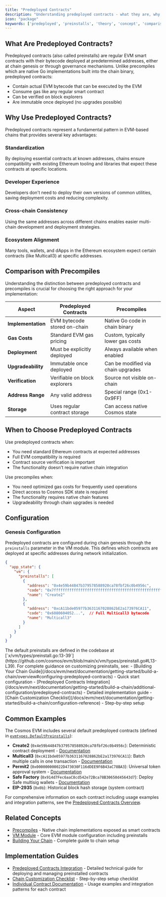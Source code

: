 ```yaml
---
title: "Predeployed Contracts"
description: "Understanding predeployed contracts - what they are, why they're used, and how they differ from precompiles"
icon: "package"
keywords: ['predeployed', 'preinstalls', 'theory', 'concept', 'comparison', 'precompiles']
---
```


## What Are Predeployed Contracts?

Predeployed contracts (also called preinstalls) are regular EVM smart contracts with their bytecode deployed at predetermined addresses, either at chain genesis or through governance mechanisms. Unlike precompiles which are native Go implementations built into the chain binary, predeployed contracts:

- Contain actual EVM bytecode that can be executed by the EVM
- Consume gas like any regular smart contract
- Can be verified on block explorers
- Are immutable once deployed (no upgrades possible)

## Why Use Predeployed Contracts?

Predeployed contracts represent a fundamental pattern in EVM-based chains that provides several key advantages:

### Standardization
By deploying essential contracts at known addresses, chains ensure compatibility with existing Ethereum tooling and libraries that expect these contracts at specific locations.

### Developer Experience
Developers don't need to deploy their own versions of common utilities, saving deployment costs and reducing complexity.

### Cross-chain Consistency
Using the same addresses across different chains enables easier multi-chain development and deployment strategies.

### Ecosystem Alignment
Many tools, wallets, and dApps in the Ethereum ecosystem expect certain contracts (like Multicall3) at specific addresses.

## Comparison with Precompiles

Understanding the distinction between predeployed contracts and precompiles is crucial for choosing the right approach for your implementation:

| Aspect | Predeployed Contracts | Precompiles |
|--------|----------------------|-------------|
| **Implementation** | EVM bytecode stored on-chain | Native Go code in chain binary |
| **Gas Costs** | Standard EVM gas pricing | Custom, typically lower gas costs |
| **Deployment** | Must be explicitly deployed | Always available when enabled |
| **Upgradeability** | Immutable once deployed | Can be modified via chain upgrades |
| **Verification** | Verifiable on block explorers | Source not visible on-chain |
| **Address Range** | Any valid address | Special range (0x1-0x9FF) |
| **Storage** | Uses regular contract storage | Can access native Cosmos state |

## When to Choose Predeployed Contracts

Use predeployed contracts when:
- You need standard Ethereum contracts at expected addresses
- Full EVM compatibility is required
- Contract source verification is important
- The functionality doesn't require native chain integration

Use precompiles when:
- You need optimized gas costs for frequently used operations
- Direct access to Cosmos SDK state is required
- The functionality requires native chain features
- Upgradeability through chain upgrades is needed

## Configuration

### Genesis Configuration

Predeployed contracts are configured during chain genesis through the `preinstalls` parameter in the VM module. This defines which contracts are deployed at specific addresses during network initialization.

```json "Genesis Preinstalls Configuration" expandable
{
  "app_state": {
    "vm": {
      "preinstalls": [
        {
          "address": "0x4e59b44847b379578588920ca78fbf26c0b4956c",
          "code": "0x7fffffffffffffffffffffffffffffffffffffffffffffffffffffffffffffffe03601600081602082378035828234f58015156039578182fd5b8082525050506014600cf3",
          "name": "Create2"
        },
        {
          "address": "0xcA11bde05977b3631167028862bE2a173976CA11",
          "code": "0x6080604052...",  // Full Multicall3 bytecode
          "name": "Multicall3"
        }
      ]
    }
  }
}
```

<Note>
The default preinstalls are defined in the codebase at [`x/vm/types/preinstall.go:13-39`](https://github.com/cosmos/evm/blob/main/x/vm/types/preinstall.go#L13-L39). For complete guidance on customizing preinstalls, see:
- [Building Your Chain Guide](/docs/evm/next/documentation/getting-started/build-a-chain/overview#configuring-predeployed-contracts) - Quick start configuration
- [Predeployed Contracts Integration](/docs/evm/next/documentation/getting-started/build-a-chain/additional-configuration/predeployed-contracts) - Detailed implementation guide
- [Chain Customization Checklist](/docs/evm/next/documentation/getting-started/build-a-chain/configuration-reference) - Step-by-step setup
</Note>

## Common Examples

The Cosmos EVM includes several default predeployed contracts (defined in [`evmtypes.DefaultPreinstalls`](https://github.com/cosmos/evm/blob/main/x/vm/types/preinstall.go#L13-L39)):

- **Create2** (`0x4e59b44847b379578588920ca78fbf26c0b4956c`): Deterministic contract deployment - [Documentation](/docs/evm/next/documentation/smart-contracts/predeployed-contracts/create2)
- **Multicall3** (`0xcA11bde05977b3631167028862bE2a173976CA11`): Batch multiple calls in one transaction - [Documentation](/docs/evm/next/documentation/smart-contracts/predeployed-contracts/multicall3)
- **Permit2** (`0x000000000022D473030F116dDEE9F6B43aC78BA3`): Universal token approval system - [Documentation](/docs/evm/next/documentation/smart-contracts/predeployed-contracts/permit2)
- **Safe Factory** (`0x914d7Fec6aaC8cd542e72Bca78B30650d45643d7`): Deploy Safe multisig wallets - [Documentation](/docs/evm/next/documentation/smart-contracts/predeployed-contracts/safe-factory)
- **EIP-2935** (`0x0b`): Historical block hash storage (system contract)

For comprehensive information on each contract including usage examples and integration patterns, see the [Predeployed Contracts Overview](/docs/evm/next/documentation/smart-contracts/predeployed-contracts/overview).

## Related Concepts

- [Precompiles](/docs/evm/next/documentation/smart-contracts/precompiles/overview) - Native chain implementations exposed as smart contracts
- [VM Module](docs/evm/next/documentation/cosmos-sdk/modules/vm) - Core EVM module configuration including preinstalls
- [Building Your Chain](/docs/evm/next/documentation/getting-started/build-a-chain/overview) - Complete guide to chain setup

## Implementation Guides

- [Predeployed Contracts Integration](/docs/evm/next/documentation/getting-started/build-a-chain/additional-configuration/predeployed-contracts) - Detailed technical guide for deploying and managing preinstalled contracts
- [Chain Customization Checklist](/docs/evm/next/documentation/getting-started/build-a-chain/configuration-reference) - Step-by-step setup checklist
- [Individual Contract Documentation](/docs/evm/next/documentation/smart-contracts/predeployed-contracts/overview) - Usage examples and integration patterns for each contract